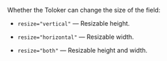 Whether the Toloker can change the size of the field:

- `resize="vertical"` — Resizable height.

- `resize="horizontal"` — Resizable width.

- `resize="both"` — Resizable height and width.